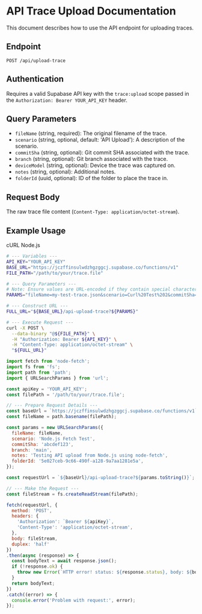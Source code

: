 # API Trace Upload Documentation

This document describes how to use the API endpoint for uploading traces.

## Endpoint

```
POST /api/upload-trace
```

## Authentication

Requires a valid Supabase API key with the `trace:upload` scope passed in the `Authorization: Bearer YOUR_API_KEY` header.

## Query Parameters

- `fileName` (string, required): The original filename of the trace.
- `scenario` (string, optional, default: 'API Upload'): A description of the scenario.
- `commitSha` (string, optional): Git commit SHA associated with the trace.
- `branch` (string, optional): Git branch associated with the trace.
- `deviceModel` (string, optional): Device the trace was captured on.
- `notes` (string, optional): Additional notes.
- `folderId` (uuid, optional): ID of the folder to place the trace in.

## Request Body

The raw trace file content (`Content-Type: application/octet-stream`).

## Example Usage


<Tabs defaultValue="curl" className="w-full mt-6 border rounded-md">
  <TabsList className="grid w-full grid-cols-2 border-b rounded-none">
    <TabsTrigger value="curl">cURL</TabsTrigger>
    <TabsTrigger value="node">Node.js</TabsTrigger>
  </TabsList>
  <TabsContent value="curl" className="code-tab-content mt-0">

```bash
# --- Variables --- 
API_KEY="YOUR_API_KEY"
BASE_URL="https://jczffinsulwdzhgzggcj.supabase.co/functions/v1"
FILE_PATH="/path/to/your/trace.file"

# --- Query Parameters --- 
# Note: Ensure values are URL-encoded if they contain special characters
PARAMS="fileName=my-test-trace.json&scenario=Curl%20Test%202&commitSha=abcdef123&branch=main&notes=Testing%20API%20upload&folderId=5e027ceb-9c66-490f-a128-9a7aa1281e5a"

# --- Construct URL --- 
FULL_URL="${BASE_URL}/api-upload-trace?${PARAMS}"

# --- Execute Request ---
curl -X POST \
  --data-binary "@${FILE_PATH}" \
  -H "Authorization: Bearer ${API_KEY}" \
  -H "Content-Type: application/octet-stream" \
  "${FULL_URL}"
```

  </TabsContent>
  <TabsContent value="node" className="code-tab-content mt-0">

```javascript
import fetch from 'node-fetch';
import fs from 'fs';
import path from 'path';
import { URLSearchParams } from 'url';

const apiKey = 'YOUR_API_KEY';
const filePath = '/path/to/your/trace.file';

// --- Prepare Request Details --- 
const baseUrl = `https://jczffinsulwdzhgzggcj.supabase.co/functions/v1`;
const fileName = path.basename(filePath);

const params = new URLSearchParams({
  fileName: fileName,
  scenario: 'Node.js Fetch Test',
  commitSha: 'abcdef123',
  branch: 'main',
  notes: 'Testing API upload from Node.js using node-fetch',
  folderId: '5e027ceb-9c66-490f-a128-9a7aa1281e5a',
});

const requestUrl = `${baseUrl}/api-upload-trace?${params.toString()}`;

// --- Make the Request --- 
const fileStream = fs.createReadStream(filePath);

fetch(requestUrl, {
  method: 'POST',
  headers: {
    'Authorization': `Bearer ${apiKey}`,
    'Content-Type': 'application/octet-stream',
  },
  body: fileStream, 
  duplex: 'half'
})
.then(async (response) => {
  const bodyText = await response.json();
  if (!response.ok) {
    throw new Error(`HTTP error! status: ${response.status}, body: ${bodyText}`);
  }
  return bodyText;
})
.catch((error) => {
  console.error('Problem with request:', error);
});
```

  </TabsContent>
</Tabs>
